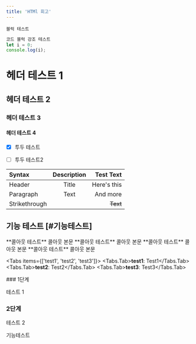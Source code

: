 ```yaml
---
title: 'HTMl 회고'
---
```


 

`블럭 테스트`


```js copy
코드 블럭 강조 테스트
let i = 0;
console.log(i);
```


# 헤더 테스트 1
## 헤더 테스트 2
### 헤더 테스트 3
#### 헤더 테스트 4

- [x] 투두 테스트
- [ ] 투두 테스트2


| Syntax        | Description |   Test Text |
| :------------ | :---------: | ----------: |
| Header        |    Title    | Here's this |
| Paragraph     |    Text     |    And more |
| Strikethrough |             |    ~~Text~~ |

## 기능 테스트 [#기능테스트]

<Callout type="info">
**콜아웃 테스트** 콜아웃 본문
</Callout>
<Callout type="warning">
**콜아웃 테스트** 콜아웃 본문
</Callout>
<Callout type="error">
**콜아웃 테스트** 콜아웃 본문
</Callout>
<Callout>
**콜아웃 테스트** 콜아웃 본문
</Callout>

<Tabs items={['test1', 'test2', 'test3']}>
    <Tabs.Tab>**test1**: Test1</Tabs.Tab>
    <Tabs.Tab>**test2**: Test2</Tabs.Tab>
    <Tabs.Tab>**test3**: Test3</Tabs.Tab>
</Tabs>

<Cards>
  <Card  title="테스트1" href="" />
  <Card  title="테스트2" href="" />
  <Card  title="테스트3" href="" />
</Cards>

<Steps>
### 1단계

테스트 1

### 2단계

테스트 2

</Steps>
 
<FileTree>
  <FileTree.Folder name="pages" defaultOpen>
    <FileTree.File name="_meta.json" />
    <FileTree.File name="contact.md" />
    <FileTree.File name="index.mdx" />
    <FileTree.Folder name="about">
      <FileTree.File name="_meta.json" />
      <FileTree.File name="legal.md" />
      <FileTree.File name="index.mdx" />
    </FileTree.Folder>
  </FileTree.Folder>
</FileTree>

<div className="bg-indigo-200 m-2">기능테스트</div>